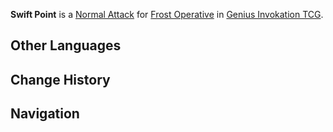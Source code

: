 {{Genius Invokation TCG Skill Infobox
|image      = Swift Point Character Card Skill.png
|type       = Normal Attack
|character  = Frost Operative
|element    = Cryo
|matching = 1
|unaligned  = 2
|effect     = Deals 2 '''Physical DMG'''.
|order      = 1
}}
'''Swift Point''' is a [[Character Card Normal Attack|Normal Attack]] for [[Frost Operative (Character Card)|Frost Operative]] in [[Genius Invokation TCG]].

==Other Languages==
{{Other Languages
|en       = Swift Point
|zhs      = 迅捷剑锋
|zhs_rm   = Xùnjié Jiànfēng
|zht      = 迅捷劍鋒
|zht_rm   = Xùnjié Jiànfēng
|zh_tl    = Swift Sword Edge
|ja       = 高速剣撃
|ja_rm    = 
|ja_tl    = 
|ko       = 빠른 칼끝
|ko_rm    = 
|ko_tl    = 
|es       = Cuchilla rápida
|es_tl    = Rapid Blade
|fr       = Pique rapide
|fr_tl    = Rapid Pike
|ru       = Рапира
|ru_tl    = Rapier
|th       = Swift Point
|vi       = Mũi Kiếm Thoăn Thoắt
|vi_tl    = 
|de       = Flinke Klinge
|de_tl    = Swift Blade
|id       = Swift Point
|pt       = Ponto Ligeiro
|pt_tl    = 
|tr       = Hızlı Nokta
|tr_tl    = 
|it       = Lama rapida
|it_tl    = 
}}

==Change History==
{{Change History|4.8}}

==Navigation==
{{Genius Invokation TCG Skill Navbox|Frost Operative}}